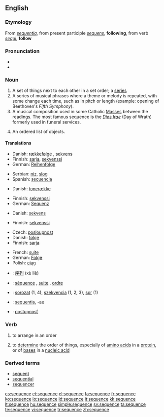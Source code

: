 ==English==

===Etymology===
From {{L.}} ''[[sequentia]]'', from present participle ''[[sequens]]'', '''following''', from verb ''[[sequi]]'', '''follow'''

===Pronunciation===
* {{IPA|/ˈsikwəns/ or /ˈsikwɛns/}}
* {{audio|en-us-sequence.ogg|Audio (US)}}

{{wikipedia}}
===Noun===
{{en-noun}}

# A set of things next to each other in a set order; a [[series]]
# A series of musical phrases where a theme or melody is repeated, with some change each time, such as in pitch or length (example: opening of Beethoven's ''Fifth Symphony'').
# A musical composition used in some Catholic [[Mass]]es between the readings.  The most famous sequence is the ''[[Dies Irae]]'' (Day of Wrath) formerly used in funeral services.
# {{mathematics}} An ordered list of objects.

====Translations====
{{trans-top|set of things in a set order}}
* Danish: [[rækkefølge]] {{c}}, [[sekvens]] {{c}}
* Finnish: [[sarja]], [[sekvenssi]]
* German: [[Reihenfolge]] {{f}}
{{trans-mid}}
* Serbian: [[niz]], [[slog]]
* Spanish: [[secuencia]] {{f}}
{{trans-bottom}}

{{trans-top|series of musical phrases where a theme or melody is repeated}}
* Danish: [[tonerække]] {{c}}
{{trans-mid}}
* Finnish: [[sekvenssi]]
* German: [[Sequenz]] {{f}}
{{trans-bottom}}

{{trans-top|poetic, music composition used in some Catholic Masses between the readings}}
* Danish: [[sekvens]] {{c}}
{{trans-mid}}
* Finnish: [[sekvenssi]]
{{trans-bottom}}

{{trans-top|in mathematics, an ordered list of objects}}
* Czech: [[posloupnost]] {{f}}
* Danish: [[følge]] {{c}}
* Finnish: [[sarja]]
{{trans-mid}}
* French: [[suite]] {{f}}
* German: [[Folge]] {{f}}
* Polish: [[ciąg]] {{m}}
{{trans-bottom}}

{{checktrans-top}}
* {{ttbc|Chinese}}: [[序列]] (xù liè)
* {{ttbc|French}}: [[séquence]] {{f}}, [[suite]] {{f}}, [[ordre]] {{m}}
* {{ttbc|Hungarian}}: [[sorozat]] (1, 4), [[szekvencia]] (1, 2, 3), [[sor]] (1)
* {{ttbc|Latin}}: [[sequentia]], -ae {{f}}
* {{ttbc|Slovak}}: [[postupnosť]] {{f}}
{{trans-bottom}}

===Verb===
{{en-verb|sequences|sequencing|sequenced}}

# {{transitive}} to arrange in an order
# {{transitive}} to [[determine]] the order of things, especially of [[amino acid]]s in a [[protein]], or of [[base]]s in a [[nucleic acid]]

===Derived terms===
* [[sequent]]
* [[sequential]]
* [[sequencer]]

[[cs:sequence]]
[[et:sequence]]
[[el:sequence]]
[[fa:sequence]]
[[fr:sequence]]
[[ko:sequence]]
[[io:sequence]]
[[id:sequence]]
[[it:sequence]]
[[kk:sequence]]
[[lt:sequence]]
[[hu:sequence]]
[[simple:sequence]]
[[sv:sequence]]
[[ta:sequence]]
[[te:sequence]]
[[vi:sequence]]
[[tr:sequence]]
[[zh:sequence]]